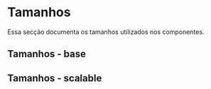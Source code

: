 
<Meta title="Tokens/Tamanhos" />

# Tamanhos

Essa secção documenta os tamanhos utilizados nos componentes.

## Tamanhos - base

<DesignTokenDocBlock categoryName="Sizes - Base" />

## Tamanhos - scalable

<DesignTokenDocBlock categoryName="Sizes - Scalable" />
